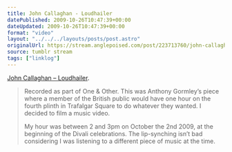 ```yaml
---
title: John Callaghan - Loudhailer
datePublished: 2009-10-26T10:47:39+00:00
dateUpdated: 2009-10-26T10:47:39+00:00
format: "video"
layout: "../../../layouts/posts/post.astro"
originalUrl: https://stream.anglepoised.com/post/223713760/john-callaghan-loudhailer-recorded-as-part-of
source: tumblr stream
tags: ["linklog"]
---
```



<YouTube id="https://www.youtube.com/watch?v=JgY4F51huZA" />

[John Callaghan &#8211; Loudhailer][1].

> Recorded as part of One & Other. This was Anthony Gormley&rsquo;s piece where a member of the British public would have one hour on the fourth plinth in Trafalgar Square to do whatever they wanted. I decided to film a music video.
>
> My hour was between 2 and 3pm on October the 2nd 2009, at the beginning of the Divali celebrations. The lip-synching isn&rsquo;t bad considering I was listening to a different piece of music at the time.

[1]: https://www.youtube.com/watch?v=JgY4F51huZA
